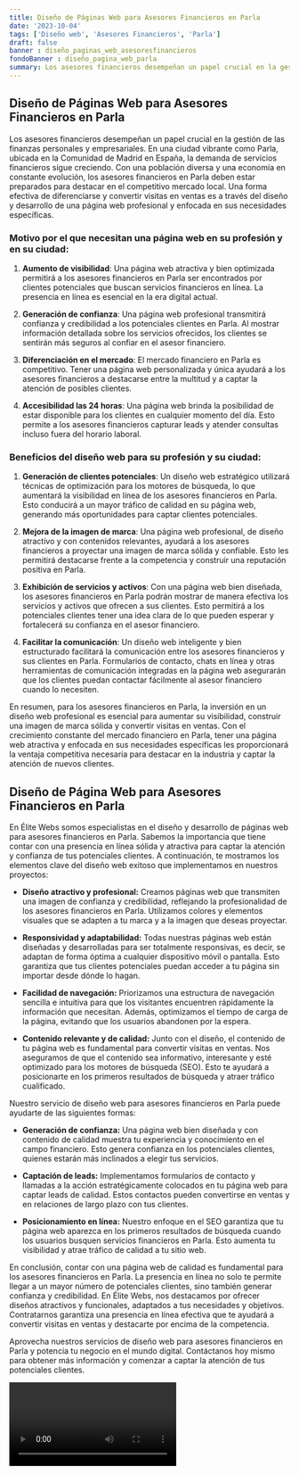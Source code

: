 ```yaml
---
title: Diseño de Páginas Web para Asesores Financieros en Parla
date: '2023-10-04'
tags: ['Diseño web', 'Asesores Financieros', 'Parla']
draft: false
banner : diseño_paginas_web_asesoresfinancieros
fondoBanner : diseño_pagina_web_parla
summary: Los asesores financieros desempeñan un papel crucial en la gestión de las finanzas personales y empresariales. En una ciudad vibrante como Parla, ubicada en la Comunidad de Madrid en España, la demanda de servicios financieros sigue creciendo. Con una población diversa y una economía en constante evolución, los asesores financieros en Parla deben estar preparados para destacar en el competitivo mercado local. Una forma efectiva de diferenciarse y convertir visitas en ventas es a través del diseño y desarrollo de una página web profesional y enfocada en sus necesidades específicas.
---
```


## Diseño de Páginas Web para Asesores Financieros en Parla

Los asesores financieros desempeñan un papel crucial en la gestión de las finanzas personales y empresariales. En una ciudad vibrante como Parla, ubicada en la Comunidad de Madrid en España, la demanda de servicios financieros sigue creciendo. Con una población diversa y una economía en constante evolución, los asesores financieros en Parla deben estar preparados para destacar en el competitivo mercado local. Una forma efectiva de diferenciarse y convertir visitas en ventas es a través del diseño y desarrollo de una página web profesional y enfocada en sus necesidades específicas.

### Motivo por el que necesitan una página web en su profesión y en su ciudad:

1. **Aumento de visibilidad**: Una página web atractiva y bien optimizada permitirá a los asesores financieros en Parla ser encontrados por clientes potenciales que buscan servicios financieros en línea. La presencia en línea es esencial en la era digital actual.

2. **Generación de confianza**: Una página web profesional transmitirá confianza y credibilidad a los potenciales clientes en Parla. Al mostrar información detallada sobre los servicios ofrecidos, los clientes se sentirán más seguros al confiar en el asesor financiero.

3. **Diferenciación en el mercado**: El mercado financiero en Parla es competitivo. Tener una página web personalizada y única ayudará a los asesores financieros a destacarse entre la multitud y a captar la atención de posibles clientes.

4. **Accesibilidad las 24 horas**: Una página web brinda la posibilidad de estar disponible para los clientes en cualquier momento del día. Esto permite a los asesores financieros capturar leads y atender consultas incluso fuera del horario laboral.

### Beneficios del diseño web para su profesión y su ciudad:

1. **Generación de clientes potenciales**: Un diseño web estratégico utilizará técnicas de optimización para los motores de búsqueda, lo que aumentará la visibilidad en línea de los asesores financieros en Parla. Esto conducirá a un mayor tráfico de calidad en su página web, generando más oportunidades para captar clientes potenciales.

2. **Mejora de la imagen de marca**: Una página web profesional, de diseño atractivo y con contenidos relevantes, ayudará a los asesores financieros a proyectar una imagen de marca sólida y confiable. Esto les permitirá destacarse frente a la competencia y construir una reputación positiva en Parla.

3. **Exhibición de servicios y activos**: Con una página web bien diseñada, los asesores financieros en Parla podrán mostrar de manera efectiva los servicios y activos que ofrecen a sus clientes. Esto permitirá a los potenciales clientes tener una idea clara de lo que pueden esperar y fortalecerá su confianza en el asesor financiero.

4. **Facilitar la comunicación**: Un diseño web inteligente y bien estructurado facilitará la comunicación entre los asesores financieros y sus clientes en Parla. Formularios de contacto, chats en línea y otras herramientas de comunicación integradas en la página web asegurarán que los clientes puedan contactar fácilmente al asesor financiero cuando lo necesiten.

En resumen, para los asesores financieros en Parla, la inversión en un diseño web profesional es esencial para aumentar su visibilidad, construir una imagen de marca sólida y convertir visitas en ventas. Con el crecimiento constante del mercado financiero en Parla, tener una página web atractiva y enfocada en sus necesidades específicas les proporcionará la ventaja competitiva necesaria para destacar en la industria y captar la atención de nuevos clientes.

<GifSeo />

<Cta />

## Diseño de Página Web para Asesores Financieros en Parla

En Élite Webs somos especialistas en el diseño y desarrollo de páginas web para asesores financieros en Parla. Sabemos la importancia que tiene contar con una presencia en línea sólida y atractiva para captar la atención y confianza de tus potenciales clientes. A continuación, te mostramos los elementos clave del diseño web exitoso que implementamos en nuestros proyectos:

- **Diseño atractivo y profesional:** Creamos páginas web que transmiten una imagen de confianza y credibilidad, reflejando la profesionalidad de los asesores financieros en Parla. Utilizamos colores y elementos visuales que se adapten a tu marca y a la imagen que deseas proyectar.

- **Responsividad y adaptabilidad:** Todas nuestras páginas web están diseñadas y desarrolladas para ser totalmente responsivas, es decir, se adaptan de forma óptima a cualquier dispositivo móvil o pantalla. Esto garantiza que tus clientes potenciales puedan acceder a tu página sin importar desde dónde lo hagan.

- **Facilidad de navegación:** Priorizamos una estructura de navegación sencilla e intuitiva para que los visitantes encuentren rápidamente la información que necesitan. Además, optimizamos el tiempo de carga de la página, evitando que los usuarios abandonen por la espera.

- **Contenido relevante y de calidad:** Junto con el diseño, el contenido de tu página web es fundamental para convertir visitas en ventas. Nos aseguramos de que el contenido sea informativo, interesante y esté optimizado para los motores de búsqueda (SEO). Esto te ayudará a posicionarte en los primeros resultados de búsqueda y atraer tráfico cualificado.

Nuestro servicio de diseño web para asesores financieros en Parla puede ayudarte de las siguientes formas:

- **Generación de confianza:** Una página web bien diseñada y con contenido de calidad muestra tu experiencia y conocimiento en el campo financiero. Esto genera confianza en los potenciales clientes, quienes estarán más inclinados a elegir tus servicios.

- **Captación de leads:** Implementamos formularios de contacto y llamadas a la acción estratégicamente colocados en tu página web para captar leads de calidad. Estos contactos pueden convertirse en ventas y en relaciones de largo plazo con tus clientes.

- **Posicionamiento en línea:** Nuestro enfoque en el SEO garantiza que tu página web aparezca en los primeros resultados de búsqueda cuando los usuarios busquen servicios financieros en Parla. Esto aumenta tu visibilidad y atrae tráfico de calidad a tu sitio web.

En conclusión, contar con una página web de calidad es fundamental para los asesores financieros en Parla. La presencia en línea no solo te permite llegar a un mayor número de potenciales clientes, sino también generar confianza y credibilidad. En Élite Webs, nos destacamos por ofrecer diseños atractivos y funcionales, adaptados a tus necesidades y objetivos. Contratarnos garantiza una presencia en línea efectiva que te ayudará a convertir visitas en ventas y destacarte por encima de la competencia.

Aprovecha nuestros servicios de diseño web para asesores financieros en Parla y potencia tu negocio en el mundo digital. Contáctanos hoy mismo para obtener más información y comenzar a captar la atención de tus potenciales clientes.

<Video />

<CtaBot job='Asesores Financieros' city='Parla'/>

<Gmaps query='Parla+españa+maps' />
